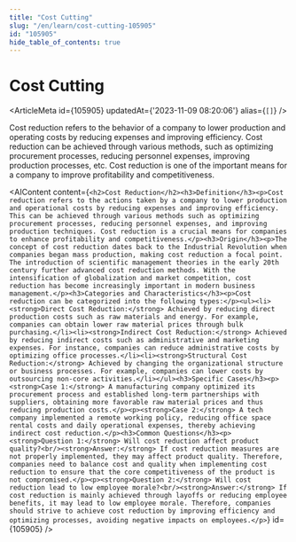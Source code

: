 ```yaml
---
title: "Cost Cutting"
slug: "/en/learn/cost-cutting-105905"
id: "105905"
hide_table_of_contents: true
---
```



# Cost Cutting

<ArticleMeta id={105905} updatedAt={'2023-11-09 08:20:06'} alias={`[]`} />
<div className='border-solid border-b border-t-0 my-4 border-[var(--ifm-color-gray-300)]' />

Cost reduction refers to the behavior of a company to lower production and operating costs by reducing expenses and improving efficiency. Cost reduction can be achieved through various methods, such as optimizing procurement processes, reducing personnel expenses, improving production processes, etc. Cost reduction is one of the important means for a company to improve profitability and competitiveness.

<AIContent content={`<h2>Cost Reduction</h2><h3>Definition</h3><p>Cost reduction refers to the actions taken by a company to lower production and operational costs by reducing expenses and improving efficiency. This can be achieved through various methods such as optimizing procurement processes, reducing personnel expenses, and improving production techniques. Cost reduction is a crucial means for companies to enhance profitability and competitiveness.</p><h3>Origin</h3><p>The concept of cost reduction dates back to the Industrial Revolution when companies began mass production, making cost reduction a focal point. The introduction of scientific management theories in the early 20th century further advanced cost reduction methods. With the intensification of globalization and market competition, cost reduction has become increasingly important in modern business management.</p><h3>Categories and Characteristics</h3><p>Cost reduction can be categorized into the following types:</p><ul><li><strong>Direct Cost Reduction:</strong> Achieved by reducing direct production costs such as raw materials and energy. For example, companies can obtain lower raw material prices through bulk purchasing.</li><li><strong>Indirect Cost Reduction:</strong> Achieved by reducing indirect costs such as administrative and marketing expenses. For instance, companies can reduce administrative costs by optimizing office processes.</li><li><strong>Structural Cost Reduction:</strong> Achieved by changing the organizational structure or business processes. For example, companies can lower costs by outsourcing non-core activities.</li></ul><h3>Specific Cases</h3><p><strong>Case 1:</strong> A manufacturing company optimized its procurement process and established long-term partnerships with suppliers, obtaining more favorable raw material prices and thus reducing production costs.</p><p><strong>Case 2:</strong> A tech company implemented a remote working policy, reducing office space rental costs and daily operational expenses, thereby achieving indirect cost reduction.</p><h3>Common Questions</h3><p><strong>Question 1:</strong> Will cost reduction affect product quality?<br/><strong>Answer:</strong> If cost reduction measures are not properly implemented, they may affect product quality. Therefore, companies need to balance cost and quality when implementing cost reduction to ensure that the core competitiveness of the product is not compromised.</p><p><strong>Question 2:</strong> Will cost reduction lead to low employee morale?<br/><strong>Answer:</strong> If cost reduction is mainly achieved through layoffs or reducing employee benefits, it may lead to low employee morale. Therefore, companies should strive to achieve cost reduction by improving efficiency and optimizing processes, avoiding negative impacts on employees.</p>`} id={105905} />
